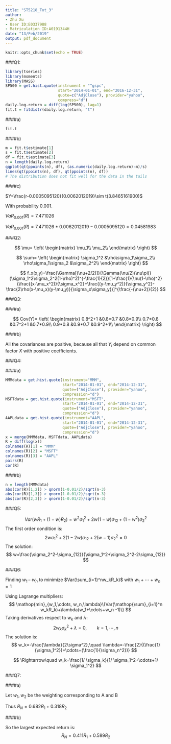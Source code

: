 ```yaml
---
title: "ST5218_Tut_3"
author:
- Zhu Xu
- User ID:E0337988
- Matriculation ID:A0191344H
date: "13/Feb/2019"
output: pdf_document
---
```

\rule[-5pt]{16.3cm}{0.15em}
\linespread{1.3}
```r
knitr::opts_chunk$set(echo = TRUE)
```

###Q1:

```r
library(tseries)
library(moments)
library(MASS)
SP500 = get.hist.quote(instrument = "^gspc",
                       start="2014-01-01", end="2016-12-31",
                       quote=c("AdjClose"), provider="yahoo",
                       compress="d")
daily.log.return = diff(log(SP500), lag=1)
fit.t = fitdistr(daily.log.return, "t")
```

####a)

```r
fit.t
```

\newpage
####b)

```r
m = fit.t$estimate[1]
s = fit.t$estimate[2]
df = fit.t$estimate[3]
n = length(daily.log.return)
qqplot(qt(ppoints(n), df), (as.numeric(daily.log.return)-m)/s)
lines(qt(ppoints(n), df), qt(ppoints(n), df))
# The distribution does not fit well for the data in the tails
```

####c)

$Y=\frac{r-0.0005095120}{0.0062012019}\sim t(3.8465161900)$

With probability 0.001.

$VaR_{0.001}(R)=7.471026$

$VaR_{0.001}(R)=7.471026*0.0062012019-0.0005095120=0.04581983$

\newpage
###Q2:

$$
\mu=
\left(
\begin{matrix}
\mu_1\\
\mu_2\\
\end{matrix}
\right)
$$

$$
\sum=
\left(
\begin{matrix}
\sigma_1^2 &\rho\sigma_1\sigma_2\\
\rho\sigma_1\sigma_2 &\sigma_2^2\\
\end{matrix}
\right)
$$

$$
f_x(x,y)=\frac{\Gamma[(\nu+2/2)]}{\Gamma(\nu/2)(\nu\pi)}(\sigma_1^2\sigma_2^2(1-\rho)^2)^{-\frac{1}{2}}[1+\frac{1}{\nu(1-\rho)^2}(\frac{(x-\mu_x^2)}{\sigma_x^2}+\frac{(y-\mu_y^2)}{\sigma_y^2}-\frac{2\rho(x-\mu_x)(y-\mu_y)}{\sigma_x\sigma_y})]^{\frac{-(\nu+2)}{2}}
$$

###Q3:

####a)

\begin{center}
$E(Y)=(0.2, 0.3, 0.2)^T$
\end{center}

$$
Cov(Y)=
\left(
\begin{matrix}
0.8^2+1 &0.8*0.7 &0.8*0.9\\
0.7*0.8 &0.7^2+1 &0.7*0.9\\
0.9*0.8 &0.9*0.7 &0.9^2+1\\
\end{matrix}
\right)
$$

####b)

All the covariances are positive, because all that $Y_i$ depend on common factor $X$ with positive coefficients.

###Q4:

####a)

```r
MMMdata = get.hist.quote(instrument="MMM", 
                         start="2014-01-01", end="2014-12-31",
                         quote=("AdjClose"), provider="yahoo",
                         compression="d")
MSFTdata = get.hist.quote(instrument="MSFT", 
                         start="2014-01-01", end="2014-12-31",
                         quote=("AdjClose"), provider="yahoo",
                         compression="d")
AAPLdata = get.hist.quote(instrument="AAPL", 
                         start="2014-01-01", end="2014-12-31",
                         quote=("AdjClose"), provider="yahoo",
                         compression="d")
x = merge(MMMdata, MSFTdata, AAPLdata)
R = diff(log(x))
colnames(R)[1] = "MMM"
colnames(R)[2] = "MSFT"
colnames(R)[3] = "AAPL"
pairs(R)
cor(R)
```

\newpage
####b)

```r
n = length(MMMdata)
abs(cor(R)[1,2]) > qnorm(1-0.01/2)/sqrt(n-3)
abs(cor(R)[1,3]) > qnorm(1-0.01/2)/sqrt(n-3)
abs(cor(R)[2,3]) > qnorm(1-0.01/2)/sqrt(n-3)
```

###Q5:

$$
Var(wR_1+(1-w)R_2)=w^2\sigma_1^2+2w(1-w)\sigma_{12}+(1-w^2)\sigma_2^2
$$
The first order condition is:
$$
2w\sigma_1^2+2(1-2w)\sigma_{12}+2(w-1)\sigma_2^2=0
$$
The solution:
$$
w=\frac{\sigma_2^2-\sigma_{12}}{\sigma_1^2+\sigma_2^2-2\sigma_{12}}
$$

###Q6:

Finding $w_1\cdots w_n$ to minimize $Var(\sum_{i=1}^nw_kR_k)$ with $w_1+\cdots +w_n=1$

Using Lagrange multipliers:
$$
\mathop{min}_{w_1,\cdots, w_n,\lambda}\{Var(\mathop{\sum}_{i=1}^n w_kR_k)+\lambda(w_1+\cdots+w_n -1)\}
$$
Taking derivatives respect to $w_k$ and $\lambda$:
$$
2w_k\sigma_k^2+\lambda=0,\qquad k=1,\cdots,n
$$
The solution is:
$$
w_k=-\frac{\lambda}{2\sigma^2},\quad \lambda=-\frac{2}{(\frac{1}{\sigma_1^2})+\cdots+(\frac{1}{\sigma_n^2})}
$$

$$
\Rightarrow\quad w_k=\frac{1/ \sigma_k}{1/ \sigma_1^2+\cdots+1/ \sigma_1^2}
$$

\newpage
###Q7:

####a)

Let $w_1, w_2$ be the weighting corresponding to A and B
\begin{center}
$w_1+w_2=1$

$E(R_N)=w_1E(R_1)+w_2E(R_2)=w_1r_1+w_2r_2$

$2.3\%w_1+4.5\%w_2=3\%\quad\Rightarrow w_1=0.682,\quad w_2=0.318$
\end{center}

Thus $R_N=0.682R_1+0.318R_2$

####b)

\begin{center}
$\sigma_N^2=w_1^2\sigma_1^2+w_2^2\sigma_2^2+2\rho_{12} w_1w_2\sigma_1\sigma_2$

$5.5\%=6\%w_1^2+11\%w_2^2+2*0.17*6\%*11\%w_1w_2$

$w_1+w_2=1$

$w_1=0.9404,\quad w_2=0.0596,\quad r_N=2.43\%$

or

$w_1=0.411,\quad w_2=0.589,\quad r_N=3.60\%$
\end{center}

So the largest expected return is:
$$R_N=0.411R_1+0.589R_2$$





